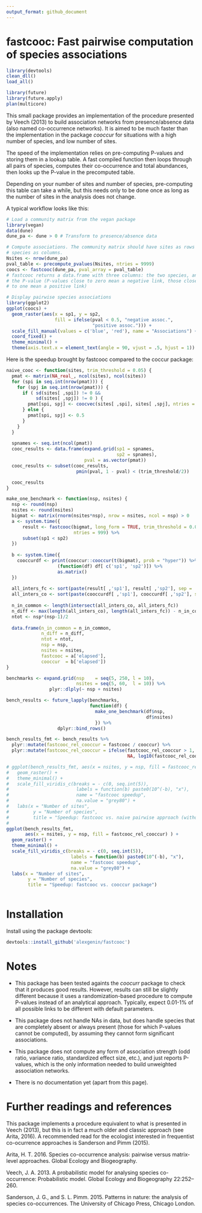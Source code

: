 ```yaml
---
output_format: github_document
---
```


# fastcooc: Fast pairwise computation of species associations 

<!-- 
rmarkdown::render('./README.Rmd', output_format = "github_document")
-->

```r
library(devtools)
clean_dll()
load_all()

library(future)
library(future.apply)
plan(multicore)

```

This small package provides an implementation of the procedure presented by 
Veech (2013) to build association networks from presence/absence data (also 
named co-occurrence networks). It is aimed to be much faster than the 
implementation in the package *cooccur* for situations with a high number of 
species, and low number of sites. 

The speed of the implementation relies on pre-computing P-values and storing 
them in a lookup table. A fast compiled function then loops through all pairs of 
species, computes their co-occurrence and total abundances, then looks up the 
P-value in the precomputed table. 

Depending on your number of sites and number of species, pre-computing this 
table can take a while, but this needs only to be done once as long as the 
number of sites in the analysis does not change. 

A typical workflow looks like this: 

```r

# Load a community matrix from the vegan package
library(vegan)
data(dune)
dune_pa <- dune > 0 # Transform to presence/absence data

# Compute associations. The community matrix should have sites as rows and 
# species as columns. 
Nsites <- nrow(dune_pa)
pval_table <- precompute_pvalues(Nsites, ntries = 9999)
coocs <- fastcooc(dune_pa, pval_array = pval_table)
# fastcooc returns a data.frame with three columns: the two species, and 
# the P-value (P-values close to zero mean a negative link, those close 
# to one mean a positive link)

# Display pairwise species associations
library(ggplot2)
ggplot(coocs) + 
  geom_raster(aes(x = sp1, y = sp2, 
                  fill = ifelse(pval < 0.5, "negative assoc.", 
                                "positive assoc."))) + 
  scale_fill_manual(values = c('blue', 'red'), name = "Associations") + 
  coord_fixed() + 
  theme_minimal() + 
  theme(axis.text.x = element_text(angle = 90, vjust = .5, hjust = 1))

```

Here is the speedup brought by fastcooc compared to the coccur package: 

```r
naive_cooc <- function(sites, trim_threshold = 0.05) { 
  pmat <- matrix(NA_real_, ncol(sites), ncol(sites))
  for (spi in seq.int(nrow(pmat))) { 
    for (spj in seq.int(nrow(pmat))) { 
      if ( sd(sites[ ,spi]) != 0 && 
           sd(sites[ ,spj]) != 0 ) { 
        pmat[spi, spj] <- coocvec(sites[ ,spi], sites[ ,spj], ntries = 999)[4]
      } else { 
        pmat[spi, spj] <- 0.5
      }
    }
  }
  
  spnames <- seq.int(ncol(pmat))
  cooc_results <- data.frame(expand.grid(sp1 = spnames, 
                                         sp2 = spnames), 
                             pval = as.vector(pmat))
  cooc_results <- subset(cooc_results, 
                          pmin(pval, 1 - pval) < (trim_threshold/2))

  cooc_results
}
```

```r

make_one_benchmark <- function(nsp, nsites) { 
  nsp <- round(nsp)
  nsites <- round(nsites)
  bigmat <- matrix(rnorm(nsites*nsp), nrow = nsites, ncol = nsp) > 0
  a <- system.time({ 
      result <- fastcooc(bigmat, long_form = TRUE, trim_threshold = 0.05, 
                         ntries = 999) %>% 
      subset(sp1 < sp2)
  })
  
  b <- system.time({ 
    cooccurdf <- print(cooccur::cooccur(t(bigmat), prob = "hyper")) %>% 
                   (function(df) df[ c('sp1', 'sp2')]) %>% 
                   as.matrix() 
  })
  
  all_inters_fc <- sort(paste(result[ ,'sp1'], result[ ,'sp2'], sep = '-'))
  all_inters_co <- sort(paste(cooccurdf[ ,'sp1'], cooccurdf[ ,'sp2'], sep = "-"))
  
  n_in_common <- length(intersect(all_inters_co, all_inters_fc))
  n_diff <- max(length(all_inters_co), length(all_inters_fc)) - n_in_common
  ntot <- nsp*(nsp-1)/2
  
  data.frame(n_in_common = n_in_common, 
             n_diff = n_diff, 
             ntot = ntot, 
             nsp = nsp, 
             nsites = nsites, 
             fastcooc = a['elapsed'], 
             cooccur  = b['elapsed'])
}

benchmarks <- expand.grid(nsp    = seq(5, 250, l = 10), 
                          nsites = seq(5, 60,  l = 10)) %>% 
                plyr::dlply(~ nsp + nsites)

bench_results <- future_lapply(benchmarks, 
                               function(df) { 
                                 make_one_benchmark(df$nsp, 
                                                    df$nsites)
                                 }) %>% 
                   dplyr::bind_rows()

bench_results_fmt <- bench_results %>% 
  plyr::mutate(fastcooc_rel_cooccur = fastcooc / cooccur) %>% 
  plyr::mutate(fastcooc_rel_cooccur = ifelse(fastcooc_rel_cooccur > 1, 
                                             NA, log10(fastcooc_rel_cooccur))) 

# ggplot(bench_results_fmt, aes(x = nsites, y = nsp, fill = fastcooc_relative) ) + 
#   geom_raster() + 
#   theme_minimal() + 
#   scale_fill_viridis_c(breaks = - c(0, seq.int(5)), 
#                         labels = function(b) paste0(10^(-b), "x"), 
#                         name = "fastcooc speedup", 
#                         na.value = "grey80") + 
#   labs(x = "Number of sites", 
#         y = "Number of species", 
#         title = "Speedup: fastcooc vs. naive pairwise approach (without lookup table)")
# 
ggplot(bench_results_fmt, 
       aes(x = nsites, y = nsp, fill = fastcooc_rel_cooccur) ) + 
  geom_raster() + 
  theme_minimal() + 
  scale_fill_viridis_c(breaks = - c(0, seq.int(5)), 
                        labels = function(b) paste0(10^(-b), "x"), 
                        name = "fastcooc speedup", 
                        na.value = "grey80") + 
  labs(x = "Number of sites", 
        y = "Number of species", 
        title = "Speedup: fastcooc vs. cooccur package")



```

# Installation 

Install using the package devtools: 
  
```r
devtools::install_github('alexgenin/fastcooc')
```

# Notes

* This package has been tested againts the *coocurr* package to check that it 
produces good results. However, results can still be slightly different because 
it uses a randomization-based procedure to compute P-values instead of an 
analytical approach. Typically, expect 0.01-1% of all possible links to be 
different with default parameters. 

* This package does not handle NAs in data, but does handle species that are 
completely absent or always present (those for which P-values cannot be 
computed), by assuming they cannot form significant associations. 

* This package does not compute any form of association strength 
(odd ratio, variance ratio, standardized effect size, etc.), and just reports 
P-values, which is the only information needed to build unweighted association 
networks. 

* There is no documentation yet (apart from this page). 

# Further readings and references 

This package implements a procedure equivalent to what is presented in Veech 
(2013), but this is in fact a much older and classic approach (see Arita, 2016). 
A recommended read for the ecologist interested in frequentist co-ocurrence 
approaches is Sanderson and Pimm (2015). 

Arita, H. T. 2016. Species co-occurrence analysis: pairwise versus 
matrix-level approaches. Global Ecology and Biogeography.

Veech, J. A. 2013. A probabilistic model for analysing species co-occurrence:
Probabilistic model. Global Ecology and Biogeography 22:252–260.

Sanderson, J. G., and S. L. Pimm. 2015. Patterns in nature: the analysis of species co-occurrences. The University of Chicago Press, Chicago London.
